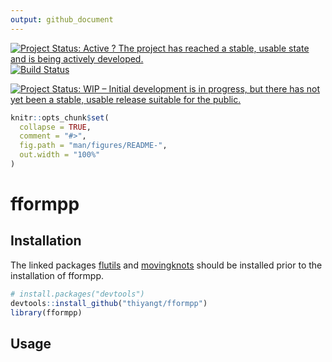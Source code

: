 ```yaml
---
output: github_document
---
```


[![Project Status: Active ? The project has reached a stable, usable state and is being actively developed.](http://www.repostatus.org/badges/latest/active.svg)](http://www.repostatus.org/#active) [![Build Status](https://travis-ci.org/thiyangt/fformpp.svg?branch=master)](https://travis-ci.org/thiyangt/fformpp.svg?branch=masterr)

[![Project Status: WIP – Initial development is in progress, but there has not yet been a stable, usable release suitable for the public.](https://www.repostatus.org/badges/latest/wip.svg)](https://www.repostatus.org/#wip)

<!-- README.md is generated from README.Rmd. Please edit that file -->

```r
knitr::opts_chunk$set(
  collapse = TRUE,
  comment = "#>",
  fig.path = "man/figures/README-",
  out.width = "100%"
)
```

# fformpp 


## Installation

The linked packages [flutils](https://github.com/feng-li/flutils) and [movingknots](https://github.com/feng-li/movingknots) should be installed prior to the installation of fformpp.

``` r
# install.packages("devtools")
devtools::install_github("thiyangt/fformpp")
library(fformpp)
```

## Usage
